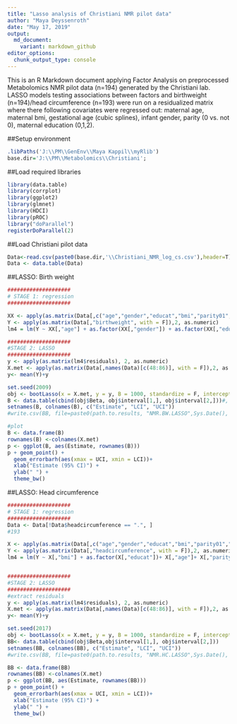 ```yaml
---
title: "Lasso analysis of Christiani NMR pilot data"
author: "Maya Deyssenroth"
date: "May 17, 2019"
output: 
  md_document:
    variant: markdown_github
editor_options: 
  chunk_output_type: console
---
```

This is an R Markdown document applying Factor Analysis on preprocessed Metabolomics NMR pilot data (n=194) generated by the Christiani lab.  LASSO models testing associations between factors and birthweight (n=194)/head circumference (n=193) were run on a residualized matrix where there following covariates were regressed out: maternal age, maternal bmi, gestational age (cubic splines), infant gender, parity (0 vs. not 0), maternal education (0,1,2).

##Setup environment
```r
.libPaths('J:\\PM\\GenEnv\\Maya Kappil\\myRlib')
base.dir='J:\\PM\\Metabolomics\\Christiani';
```

##Load required libraries
```r
library(data.table)
library(corrplot)
library(ggplot2)
library(glmnet)
library(HDCI)
library(pROC)
library("doParallel")
registerDoParallel(2)
```

##Load Christiani pilot data
```r
Data<-read.csv(paste0(base.dir,'\\Christiani_NMR_log_cs.csv'),header=T)
Data <- data.table(Data)
```


##LASSO: Birth weight
```r
####################
# STAGE 1: regression
####################

XX <- apply(as.matrix(Data[,c("age","gender","educat","bmi","parity01","ga","ga.spline1","ga.spline2","ga.spline3"), with = F]),2, as.numeric)
Y <- apply(as.matrix(Data[,"birthweight", with = F]),2, as.numeric)
lm4 = lm(Y ~ XX[,"age"] + as.factor(XX[,"gender"]) + as.factor(XX[,"educat"]) + XX[,"bmi"]+ as.factor(XX[,"parity01"]) + XX[,"ga.spline1"] + XX[,"ga.spline2"] + XX[,"ga.spline3"])

####################
#STAGE 2: LASSO
####################
y <- apply(as.matrix(lm4$residuals), 2, as.numeric)
X.met <- apply(as.matrix(Data[,names(Data)[c(48:86)], with = F]),2, as.numeric)
y<- mean(Y)+y

set.seed(2009)
obj <- bootLasso(x = X.met, y = y, B = 1000, standardize = F, intercept=T, parallel.boot = FALSE, ncores.boot = 1)
B <- data.table(cbind(obj$Beta, obj$interval[1,], obj$interval[2,]))#, Estimate2 <- Coeff.lasso.2[2:dim(Coeff.lasso.2)[1]]))
setnames(B, colnames(B), c("Estimate", "LCI", "UCI"))
#write.csv(BB, file=paste0(path.to.results, "NMR.BW.LASSO",Sys.Date(), ".csv"))

#plot
B <- data.frame(B)
rownames(B) <-colnames(X.met)
p <- ggplot(B, aes(Estimate, rownames(B))) 
p + geom_point() +
  geom_errorbarh(aes(xmax = UCI, xmin = LCI))+
  xlab("Estimate (95% CI)") +
  ylab(" ") +
  theme_bw()

```

##LASSO: Head circumference
```r
####################
# STAGE 1: regression
####################
Data <- Data[!Data$headcircumference == ".", ]
#193

X <- apply(as.matrix(Data[,c("age","gender","educat","bmi","parity01","ga","ga.spline1","ga.spline2","ga.spline3"), with = F]),2, as.numeric)
Y <- apply(as.matrix(Data[,"headcircumference", with = F]),2, as.numeric)
lm4 = lm(Y ~ X[,"bmi"] + as.factor(X[,"educat"])+ X[,"age"]+ X[,"parity01"]+ X[,"gender"]+ X[,"ga.spline1"] + X[,"ga.spline2"] + X[,"ga.spline3"])


####################
#STAGE 2: LASSO
####################
#extract residuals
y <- apply(as.matrix(lm4$residuals), 2, as.numeric)
X.met <- apply(as.matrix(Data[,names(Data)[c(48:86)], with = F]),2, as.numeric)
y<- mean(Y)+y

set.seed(2017)
obj <- bootLasso(x = X.met, y = y, B = 1000, standardize = F, intercept=T, parallel.boot = FALSE, ncores.boot = 1)
BB<- data.table(cbind(obj$Beta,obj$interval[1,], obj$interval[2,]))
setnames(BB, colnames(BB), c("Estimate", "LCI", "UCI"))
#write.csv(BB, file=paste0(path.to.results, "NMR.HC.LASSO",Sys.Date(), ".csv"))

BB <- data.frame(BB)
rownames(BB) <-colnames(X.met)
p <- ggplot(BB, aes(Estimate, rownames(BB))) 
p + geom_point() +
  geom_errorbarh(aes(xmax = UCI, xmin = LCI))+
  xlab("Estimate (95% CI)") +
  ylab(" ") +
  theme_bw()

```

